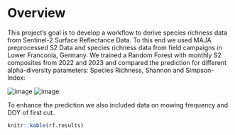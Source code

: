 # Overview
This project's goal is to develop a workflow to derive species richness data from Sentinel-2 Surface Reflectance Data. To this end we used MAJA preprocessed S2 Data and species richness data from field campaigns in Lower Franconia, Germany.
We trained a Random Forest with monthly S2 composites from 2022 and 2023 and compared the prediction for different alpha-diversity parameters: Species Richness, Shannon and Simpson-Index:

![image](https://github.com/Siedrid/Grasslands_BioDiv/assets/137882767/7ab73f63-0a06-4498-88ea-53337e3f7a89)
![image](https://github.com/Siedrid/Grasslands_BioDiv/blob/master/Graphs/RF-vgl-indices_v1.png?raw=true)

To enhance the prediction we also included data on mowing frequency and DOY of first cut.

```r
knitr::kable(rf.results)
```
